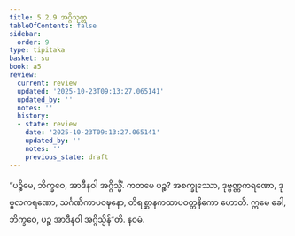 ```yaml
---
title: 5.2.9 အဂ္ဂိသုတ္တ
tableOfContents: false
sidebar:
  order: 9
type: tipitaka
basket: su
book: a5
review:
  current: review
  updated: '2025-10-23T09:13:27.065141'
  updated_by: ''
  notes: ''
  history:
  - state: review
    date: '2025-10-23T09:13:27.065141'
    updated_by: ''
    notes: ''
    previous_state: draft
---
```



<ReviewStatus review={frontmatter.review} showDetails={true} />

<HypothesisAnnotation frontmatter={frontmatter} />

<DynamicBreadcrumb />

<Division number="219" book="a5" e="ch" v="16" p="224">

<Paragraph number="1251" book="a5">
“ပဉ္စိမေ, ဘိက္ခဝေ, အာဒီနဝါ အဂ္ဂိသ္မိံ. ကတမေ ပဉ္စ? အစက္ခုဿော, ဒုဗ္ဗဏ္ဏကရဏော, ဒုဗ္ဗလကရဏော, သင်္ဂဏိကာပဝဍ္ဎနော, တိရစ္ဆာနကထာပဝတ္တနိကော ဟောတိ. ဣမေ ခေါ, ဘိက္ခဝေ, ပဉ္စ အာဒီနဝါ အဂ္ဂိသ္မိန်”တိ.

</Paragraph>
</Division>

<Paragraph number="1252" type="center" book="a5">
နဝမံ.
</Paragraph>